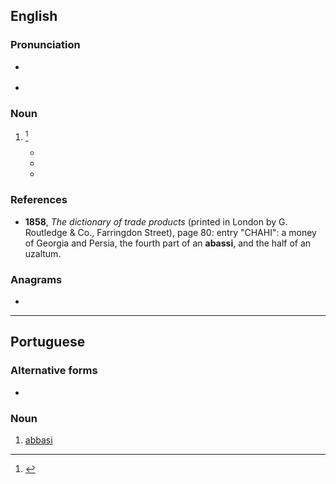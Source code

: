 ==English==

===Pronunciation===
* {{a|GenAm}} {{IPA|en|/əˈbɑ.si/}}
* {{audio|en|LL-Q1860 (eng)-Vealhurl-abassi.wav|Audio (UK)}}

===Noun===
{{en-noun}}

# {{obsolete spelling of|en|abbasi}}<ref>{{R:MW3 1976}}</ref>
#* {{quote-book|en|year=1765|title=The Modern Part of an Univerſal Hiſtory, from the Earlieſt Account of Time|volume=43|page=161|passage=The most current money in ''Perſia'' are the '''abaſſi's''', worth about 1 ''s''. 4 ''d.'' ſterling : they are of the fineſt ſilver. An '''abaſſi''' is worth two mahmoudi's, a mahmoudi two ſhais, and a ſhai ten ſingle or five double caſbeghi's.}}
#* {{quote-book|en|year=1819|author=William Anderson|title=The London commercial dictionary, and sea-port gazetteer|page=557|section=entry "Persia"|passage=''Accounts'' are kept in tomans of 50 '''abassis''' = 100 mamoodis = 200 shatrees = 1,000 dinars-bisti. The last is an imaginary money.}}
#* {{quote-book|en|year=1899|title=The romances of Alexandre Dumas|chapter=The Miller|page=141|passage=Only know how to set about it, and you can extract an '''abassi''', not from every carriage, but from every gun-barrel.}}

===References===
* '''1858''', ''The dictionary of trade products'' (printed in London by G. Routledge & Co., Farringdon Street), page 80: entry "CHAHI": a money of Georgia and Persia, the fourth part of an '''abassi''', and the half of an uzaltum.
<references/>

===Anagrams===
* {{anagrams|en|a=aabiss|Sabias|abasis|baisas}}

----

==Portuguese==

===Alternative forms===
* {{alt|pt|abás}}

===Noun===
{{pt-noun|m}}

# {{lb|pt|historical}} [[abbasi]] {{gloss|historical Persian silver coin}}